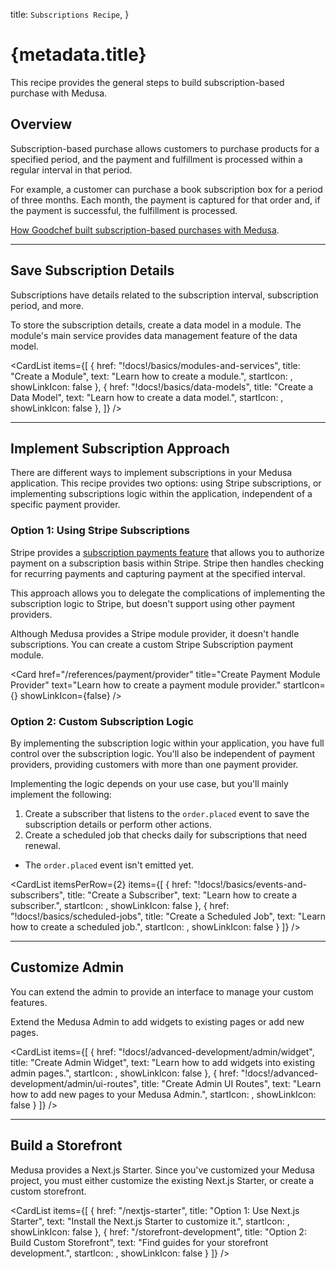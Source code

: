 
  title: `Subscriptions Recipe`,
}

# {metadata.title}

This recipe provides the general steps to build subscription-based purchase with Medusa.

## Overview

Subscription-based purchase allows customers to purchase products for a specified period, and the payment and fulfillment is processed within a regular interval in that period.

For example, a customer can purchase a book subscription box for a period of three months. Each month, the payment is captured for that order and, if the payment is successful, the fulfillment is processed.

<Note title="Related use-case">

[How Goodchef built subscription-based purchases with Medusa](https://medusajs.com/blog/goodchef/).

</Note>

---

## Save Subscription Details

Subscriptions have details related to the subscription interval, subscription period, and more.

To store the subscription details, create a data model in a module. The module's main service provides data management feature of the data model.

<CardList items={[
  {
    href: "!docs!/basics/modules-and-services",
    title: "Create a Module",
    text: "Learn how to create a module.",
    startIcon: <AcademicCapSolid />,
    showLinkIcon: false
  },
  {
    href: "!docs!/basics/data-models",
    title: "Create a Data Model",
    text: "Learn how to create a data model.",
    startIcon: <AcademicCapSolid />,
    showLinkIcon: false
  },
]} />

---

## Implement Subscription Approach

There are different ways to implement subscriptions in your Medusa application. This recipe provides two options: using Stripe subscriptions, or implementing subscriptions logic within the application, independent of a specific payment provider.

### Option 1: Using Stripe Subscriptions

Stripe provides a [subscription payments feature](https://stripe.com/docs/billing/subscriptions/overview) that allows you to authorize payment on a subscription basis within Stripe. Stripe then handles checking for recurring payments and capturing payment at the specified interval.

This approach allows you to delegate the complications of implementing the subscription logic to Stripe, but doesn't support using other payment providers.

Although Medusa provides a Stripe module provider, it doesn't handle subscriptions. You can create a custom Stripe Subscription payment module.

<Card
  href="/references/payment/provider"
  title="Create Payment Module Provider"
  text="Learn how to create a payment module provider."
  startIcon={<AcademicCapSolid />}
  showLinkIcon={false}
/>

### Option 2: Custom Subscription Logic

By implementing the subscription logic within your application, you have full control over the subscription logic. You'll also be independent of payment providers, providing customers with more than one payment provider.

Implementing the logic depends on your use case, but you'll mainly implement the following:

1. Create a subscriber that listens to the `order.placed` event to save the subscription details or perform other actions.
2. Create a scheduled job that checks daily for subscriptions that need renewal.

<Note type="soon">

- The `order.placed` event isn't emitted yet.

</Note>

<CardList itemsPerRow={2} items={[
  {
    href: "!docs!/basics/events-and-subscribers",
    title: "Create a Subscriber",
    text: "Learn how to create a subscriber.",
    startIcon: <AcademicCapSolid />,
    showLinkIcon: false
  },
  {
    href: "!docs!/basics/scheduled-jobs",
    title: "Create a Scheduled Job",
    text: "Learn how to create a scheduled job.",
    startIcon: <AcademicCapSolid />,
    showLinkIcon: false
  }
]} />

---

## Customize Admin

You can extend the admin to provide an interface to manage your custom features.

Extend the Medusa Admin to add widgets to existing pages or add new pages.

<CardList items={[
  {
    href: "!docs!/advanced-development/admin/widget",
    title: "Create Admin Widget",
    text: "Learn how to add widgets into existing admin pages.",
    startIcon: <AcademicCapSolid />,
    showLinkIcon: false
  },
  {
    href: "!docs!/advanced-development/admin/ui-routes",
    title: "Create Admin UI Routes",
    text: "Learn how to add new pages to your Medusa Admin.",
    startIcon: <AcademicCapSolid />,
    showLinkIcon: false
  }
]} />

---

## Build a Storefront

Medusa provides a Next.js Starter. Since you've customized your Medusa project, you must either customize the existing Next.js Starter, or create a custom storefront.

<CardList items={[
  {
    href: "/nextjs-starter",
    title: "Option 1: Use Next.js Starter",
    text: "Install the Next.js Starter to customize it.",
    startIcon: <AcademicCapSolid />,
    showLinkIcon: false
  },
  {
    href: "/storefront-development",
    title: "Option 2: Build Custom Storefront",
    text: "Find guides for your storefront development.",
    startIcon: <AcademicCapSolid />,
    showLinkIcon: false
  }
]} />
